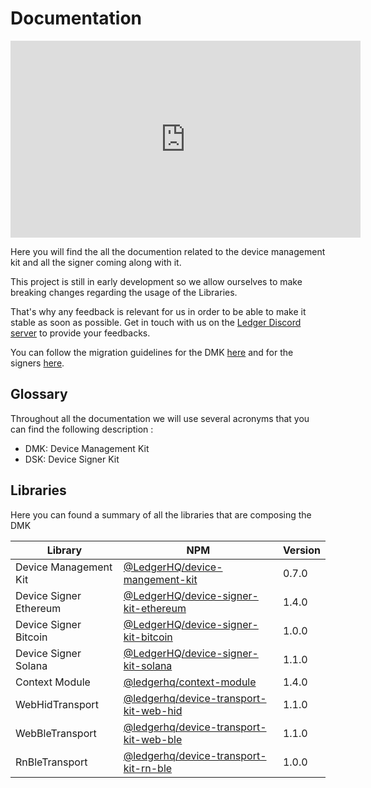 
# Documentation

<iframe
  width="560"
  height="315"
  src="https://www.youtube-nocookie.com/embed/i-Q1ld2lG_4"
  title="YouTube video player"
  frameborder="0"
  allow="accelerometer; autoplay; clipboard-write; encrypted-media; gyroscope; picture-in-picture"
  allowfullscreen
></iframe>

Here you will find the all the documention related to the device management kit and all the signer coming along with it.

<Callout type="warning" emoji="⚠️">
  This project is still in early development so we allow ourselves to make
  breaking changes regarding the usage of the Libraries.

That's why any feedback is relevant for us in order to be able to make it stable as soon as
possible. Get in touch with us on the [Ledger Discord
server](https://developers.ledger.com/discord/) to provide your feedbacks.

You can follow the migration guidelines for the DMK [here](./integration/migrations/dmk/05_to_06) and for the signers [here](./integration/migrations/signers/eth/1_1_0_to_1_2_0).

</Callout>

## Glossary

Throughout all the documentation we will use several acronyms that you can find the following description :

- DMK: Device Management Kit
- DSK: Device Signer Kit

## Libraries

Here you can found a summary of all the libraries that are composing the DMK

| Library                | NPM                                                                                                            | Version |
| ---------------------- | -------------------------------------------------------------------------------------------------------------- | ------- |
| Device Management Kit  | [@LedgerHQ/device-mangement-kit](https://www.npmjs.com/package/@ledgerhq/device-management-kit)                | 0.7.0   |
| Device Signer Ethereum | [@LedgerHQ/device-signer-kit-ethereum](https://www.npmjs.com/package/@ledgerhq/device-signer-kit-ethereum)     | 1.4.0   |
| Device Signer Bitcoin  | [@LedgerHQ/device-signer-kit-bitcoin](https://www.npmjs.com/package/@ledgerhq/device-signer-kit-bitcoin)       | 1.0.0   |
| Device Signer Solana   | [@LedgerHQ/device-signer-kit-solana](https://www.npmjs.com/package/@ledgerhq/device-signer-kit-solana)         | 1.1.0   |
| Context Module         | [@ledgerhq/context-module](https://www.npmjs.com/package/@ledgerhq/context-module)                             | 1.4.0   |
| WebHidTransport        | [@ledgerhq/device-transport-kit-web-hid](https://www.npmjs.com/package/@ledgerhq/device-transport-kit-web-hid) | 1.1.0   |
| WebBleTransport        | [@ledgerhq/device-transport-kit-web-ble](https://www.npmjs.com/package/@ledgerhq/device-transport-kit-web-ble) | 1.1.0   |
| RnBleTransport         | [@ledgerhq/device-transport-kit-rn-ble](https://www.npmjs.com/package/@ledgerhq/device-transport-kit-rn-ble)   | 1.0.0   |

